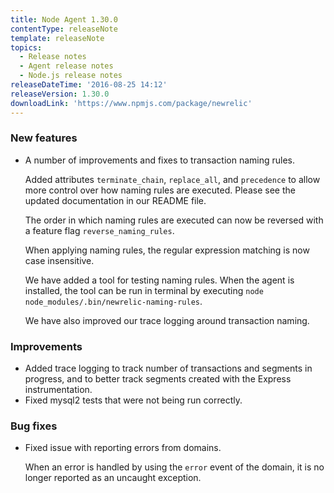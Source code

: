 ```yaml
---
title: Node Agent 1.30.0
contentType: releaseNote
template: releaseNote
topics:
  - Release notes
  - Agent release notes
  - Node.js release notes
releaseDateTime: '2016-08-25 14:12'
releaseVersion: 1.30.0
downloadLink: 'https://www.npmjs.com/package/newrelic'
---
```


### New features

* A number of improvements and fixes to transaction naming rules.

  Added attributes `terminate_chain`, `replace_all`, and `precedence` to allow more control over how naming rules are executed. Please see the updated documentation in our README file.

  The order in which naming rules are executed can now be reversed with a feature flag `reverse_naming_rules`.

  When applying naming rules, the regular expression matching is now case insensitive.

  We have added a tool for testing naming rules. When the agent is installed, the tool can be run in terminal by executing `node node_modules/.bin/newrelic-naming-rules`.

  We have also improved our trace logging around transaction naming.

### Improvements

* Added trace logging to track number of transactions and segments in progress, and to better track segments created with the Express instrumentation.
* Fixed mysql2 tests that were not being run correctly.

### Bug fixes

* Fixed issue with reporting errors from domains.

  When an error is handled by using the `error` event of the domain, it is no longer reported as an uncaught exception.
